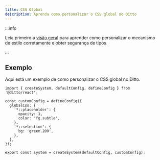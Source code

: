 ```yaml
---
title: CSS Global
description: Aprenda como personalizar o CSS global no Ditto
---
```


:::info

Leia primeiro a [visão geral](/theming/customization/overview) para aprender
como personalizar o mecanismo de estilo corretamente e obter segurança de tipos.

:::

## Exemplo

Aqui está um exemplo de como personalizar o CSS global no Ditto.

```tsx title="theme.ts"
import { createSystem, defaultConfig, defineConfig } from '@ditto/react';

const customConfig = defineConfig({
  globalCss: {
    '*::placeholder': {
      opacity: 1,
      color: 'fg.subtle',
    },
    '*::selection': {
      bg: 'green.200',
    },
  },
});

export const system = createSystem(defaultConfig, customConfig);
```
